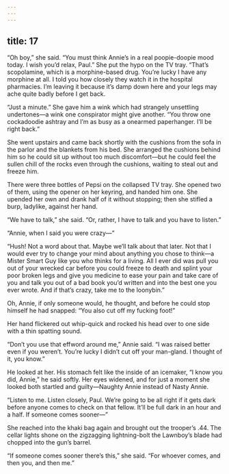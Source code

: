 ```yaml
---
---
---
```

title: 17
---




“Oh boy,” she said. “You must think Annie’s in a real poopie-doopie mood today. I wish you’d relax, Paul.” She put the hypo on the TV tray. “That’s scopolamine, which is a morphine-based drug. You’re lucky I have any morphine at all. I told you how closely they watch it in the hospital pharmacies. I’m leaving it because it’s damp down here and your legs may ache quite badly before I get back.

“Just a minute.” She gave him a wink which had strangely unsettling undertones—a wink one conspirator might give another. “You throw one cockadoodie ashtray and I’m as busy as a onearmed paperhanger. I’ll be right back.”

She went upstairs and came back shortly with the cushions from the sofa in the parlor and the blankets from his bed. She arranged the cushions behind him so he could sit up without too much discomfort—but he could feel the sullen chill of the rocks even through the cushions, waiting to steal out and freeze him.

There were three bottles of Pepsi on the collapsed TV tray. She opened two of them, using the opener on her keyring, and handed him one. She upended her own and drank half of it without stopping; then she stifled a burp, ladylike, against her hand.

“We have to talk,” she said. “Or, rather, I have to talk and you have to listen.”

“Annie, when I said you were crazy—”

“Hush! Not a word about that. Maybe we’ll talk about that later. Not that I would ever try to change your mind about anything you chose to think—a Mister Smart Guy like you who thinks for a living. All I ever did was pull you out of your wrecked car before you could freeze to death and splint your poor broken legs and give you medicine to ease your pain and take care of you and talk you out of a bad book you’d written and into the best one you ever wrote. And if that’s crazy, take me to the loonybin.”

Oh, Annie, if only someone would, he thought, and before he could stop himself he had snapped: “You also cut off my fucking foot!”

Her hand flickered out whip-quick and rocked his head over to one side with a thin spatting sound.

“Don’t you use that effword around me,” Annie said. “I was raised better even if you weren’t. You’re lucky I didn’t cut off your man-gland. I thought of it, you know.”

He looked at her. His stomach felt like the inside of an icemaker, “I know you did, Annie,” he said softly. Her eyes widened, and for just a moment she looked both startled and guilty—Naughty Annie instead of Nasty Annie.

“Listen to me. Listen closely, Paul. We’re going to be all right if it gets dark before anyone comes to check on that fellow. It’ll be full dark in an hour and a half. If someone comes sooner—”

She reached into the khaki bag again and brought out the trooper’s .44. The cellar lights shone on the zigzagging lightning-bolt the Lawnboy’s blade had chopped into the gun’s barrel.

“If someone comes sooner there’s this,” she said. “For whoever comes, and then you, and then me.”